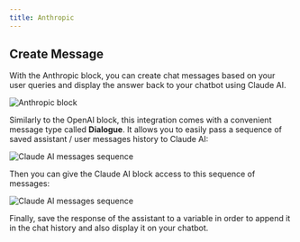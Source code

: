 ```yaml
---
title: Anthropic
---
```


## Create Message

With the Anthropic block, you can create chat messages based on your user queries and display the answer back to your chatbot using Claude AI.

<Frame>
  <img
    src="/images/blocks/integrations/anthropic/overview.png"
    alt="Anthropic block"
  />
</Frame>

Similarly to the OpenAI block, this integration comes with a convenient message type called **Dialogue**. It allows you to easily pass a sequence of saved assistant / user messages history to Claude AI:

<Frame>
  <img
    src="/images/blocks/integrations/anthropic/append-to-history.png"
    alt="Claude AI messages sequence"
  />
</Frame>

Then you can give the Claude AI block access to this sequence of messages:

<Frame>
  <img
    src="/images/blocks/integrations/anthropic/dialogue-usage.png"
    alt="Claude AI messages sequence"
  />
</Frame>

Finally, save the response of the assistant to a variable in order to append it in the chat history and also display it on your chatbot.
